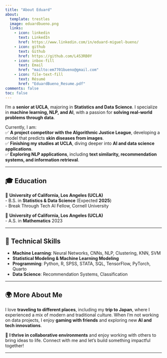 ```yaml
---
title: "About Eduard"
about:
  template: trestles
  image: eduardbueno.png
  links:
    - icon: linkedin
      text: LinkedIn
      href: https://www.linkedin.com/in/eduard-miguel-bueno/
    - icon: github
      text: Github
      href: https://github.com/L4S3RB0Y
    - icon: inbox-fill
      text: Email
      href: "mailto:em7701bueno@gmail.com"
    - icon: file-text-fill
      text: Résumé
      href: "EduardBueno_Resume.pdf"
comments: false
toc: false
---
```


I’m a **senior at UCLA**, majoring in **Statistics and Data Science**. I specialize in **machine learning, NLP, and AI**, with a passion for **solving real-world problems through data**.  

Currently, I am:  
✅ **A project competitor with the Algorithmic Justice League**, developing a model that predicts **skin diseases from images**.  
✅ **Finishing my studies at UCLA**, diving deeper into **AI and data science applications**.  
✅ **Exploring NLP applications**, including **text similarity, recommendation systems, and information retrieval**.  

---

## 🎓 **Education**  

📍 **University of California, Los Angeles (UCLA)**  
- B.S. in **Statistics & Data Science** (Expected **2025**)  
- Break Through Tech AI Fellow, Cornell University  

📍 **University of California, Los Angeles (UCLA)**  
- A.S. in **Mathematics** 2023

---

## 🔬 **Technical Skills**  
- **Machine Learning**: Neural Networks, CNNs, NLP, Clustering, KNN, SVM  
- **Statistical Modeling & Machine Learning Modeling**  
- **Programming**: Python, R, SPSS, STATA, SQL, TensorFlow, PyTorch, Quarto  
- **Data Science**: Recommendation Systems, Classification  

---

## 🌍 **More About Me**  
I love **traveling to different places**, including my **trip to Japan**, where I experienced a mix of modern and traditional culture. When I’m not working on data projects, I enjoy **gaming with friends** and exploring new **AI and tech innovations**.  

🚀 **I thrive in collaborative environments** and enjoy working with others to bring ideas to life. Connect with me and let's build something impactful together!  

---
